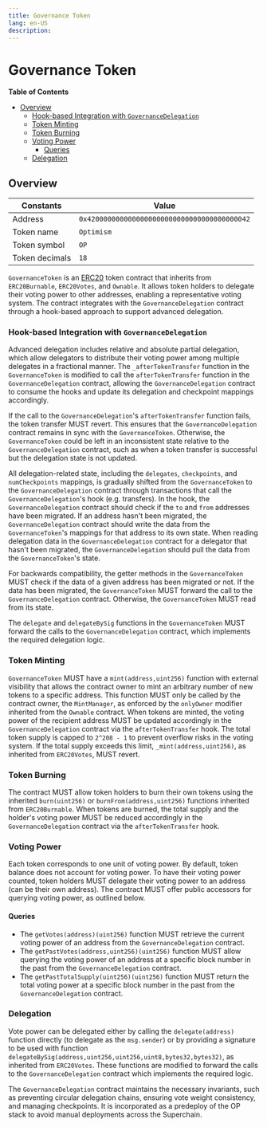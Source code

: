 ```yaml
---
title: Governance Token
lang: en-US
description: 
---
```


# Governance Token

<!-- START doctoc generated TOC please keep comment here to allow auto update -->
<!-- DON'T EDIT THIS SECTION, INSTEAD RE-RUN doctoc TO UPDATE -->
**Table of Contents**

- [Overview](#overview)
  - [Hook-based Integration with `GovernanceDelegation`](#hook-based-integration-with-governancedelegation)
  - [Token Minting](#token-minting)
  - [Token Burning](#token-burning)
  - [Voting Power](#voting-power)
    - [Queries](#queries)
  - [Delegation](#delegation)

<!-- END doctoc generated TOC please keep comment here to allow auto update -->

## Overview

| Constants      | Value                                        |
|----------------|----------------------------------------------|
| Address        | `0x4200000000000000000000000000000000000042` |
| Token name     | `Optimism`                                   |
| Token symbol   | `OP`                                         |
| Token decimals | `18`                                         |

`GovernanceToken` is an [ERC20](https://eips.ethereum.org/EIPS/eip-20) token contract that inherits from `ERC20Burnable`,
`ERC20Votes`, and `Ownable`. It allows token holders to delegate their voting power to other addresses, enabling a representative
voting system. The contract integrates with the `GovernanceDelegation` contract through a hook-based approach to support
advanced delegation.

### Hook-based Integration with `GovernanceDelegation`

Advanced delegation includes relative and absolute partial delegation, which allow delegators to distribute their voting
power among multiple delegates in a fractional manner. The `_afterTokenTransfer` function in the `GovernanceToken` is
modified to call the `afterTokenTransfer` function in the `GovernanceDelegation` contract, allowing the `GovernanceDelegation`
contract to consume the hooks and update its delegation and checkpoint mappings accordingly.

If the call to the `GovernanceDelegation`'s `afterTokenTransfer` function fails, the token transfer MUST revert. This ensures
that the `GovernanceDelegation` contract remains in sync with the `GovernanceToken`. Otherwise, the `GovernanceToken` could
be left in an inconsistent state relative to the `GovernanceDelegation` contract, such as when a token transfer is successful
but the delegation state is not updated.

All delegation-related state, including the `delegates`, `checkpoints`, and `numCheckpoints` mappings, is gradually
shifted from the `GovernanceToken` to the `GovernanceDelegation` contract through transactions that call the
`GovernanceDelegation`'s hook (e.g. transfers). In the hook, the `GovernanceDelegation` contract should check if the `to`
and `from` addresses have been migrated. If an address hasn't been migrated, the `GovernanceDelegation` contract should
write the data from the `GovernanceToken`'s mappings for that address to its own state. When reading delegation data in the
`GovernanceDelegation` contract for a delegator that hasn't been migrated, the `GovernanceDelegation` should pull the data
from the `GovernanceToken`'s state.

For backwards compatibility, the getter methods in the `GovernanceToken` MUST check if the data of a given address has been
migrated or not. If the data has been migrated, the `GovernanceToken` MUST forward the call to the `GovernanceDelegation`
contract. Otherwise, the `GovernanceToken` MUST read from its state.

The `delegate` and `delegateBySig` functions in the `GovernanceToken` MUST forward the calls to the `GovernanceDelegation`
contract, which implements the required delegation logic.

### Token Minting

`GovernanceToken` MUST have a `mint(address,uint256)` function with external visibility that allows the contract owner
to mint an arbitrary number of new tokens to a specific address. This function MUST only be called by the contract
owner, the `MintManager`, as enforced by the `onlyOwner` modifier inherited from the `Ownable` contract. When tokens
are minted, the voting power of the recipient address MUST be updated accordingly in the `GovernanceDelegation` contract
via the `afterTokenTransfer` hook. The total token supply is capped to `2^208 - 1` to prevent overflow risks in the voting
system. If the total supply exceeds this limit, `_mint(address,uint256)`, as inherited from `ERC20Votes`, MUST revert.

### Token Burning

The contract MUST allow token holders to burn their own tokens using the inherited `burn(uint256)` or
`burnFrom(address,uint256)` functions inherited from `ERC20Burnable`. When tokens are burned, the total supply and the
holder's voting power MUST be reduced accordingly in the `GovernanceDelegation` contract via the `afterTokenTransfer` hook.

### Voting Power

Each token corresponds to one unit of voting power.
By default, token balance does not account for voting power. To have their voting power counted, token holders MUST delegate
their voting power to an address (can be their own address).
The contract MUST offer public accessors for querying voting power, as outlined below.

#### Queries

- The `getVotes(address)(uint256)` function MUST retrieve the current voting power of an address from the
  `GovernanceDelegation` contract.
- The `getPastVotes(address,uint256)(uint256)` function MUST allow querying the voting power of an address at a specific
  block number in the past from the `GovernanceDelegation` contract.
- The `getPastTotalSupply(uint256)(uint256)` function MUST return the total voting power at a specific block number in
  the past from the `GovernanceDelegation` contract.

### Delegation

Vote power can be delegated either by calling the `delegate(address)` function directly (to delegate as the `msg.sender`)
or by providing a signature to be used with function `delegateBySig(address,uint256,uint256,uint8,bytes32,bytes32)`,
as inherited from `ERC20Votes`. These functions are modified to forward the calls to the `GovernanceDelegation` contract
which implements the required logic.

The `GovernanceDelegation` contract maintains the necessary invariants, such as preventing circular delegation chains, ensuring
vote weight consistency, and managing checkpoints. It is incorporated as a predeploy of the OP stack to avoid manual deployments
across the Superchain.
